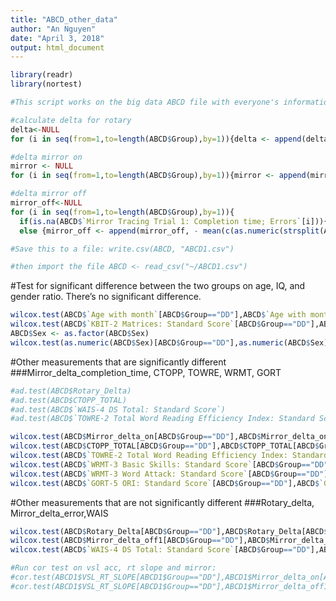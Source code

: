 ---
title: "ABCD_other_data"
author: "An Nguyen"
date: "April 3, 2018"
output: html_document
---

```{r, echo=FALSE,warning=FALSE,include=FALSE}
library(readr)
library(nortest)

#This script works on the big data ABCD file with everyone's information on IQ, Language measurements etc.

#calculate delta for rotary
delta<-NULL
for (i in seq(from=1,to=length(ABCD$Group),by=1)){delta <- append(delta, - mean(c(as.numeric(strsplit(ABCD$`Rotary Pursuit Trial 1: Sec on; Sec off`[i],split=';')[[1]][[1]]),as.numeric(strsplit(ABCD$`Rotary Pursuit Trial 2: Sec on; Sec off`[i],split=';')[[1]][[1]]))) + mean(c(as.numeric(strsplit(ABCD$`Rotary Pursuit Trial 16: Sec on; Sec off`[i],split=';')[[1]][[1]]),as.numeric(strsplit(ABCD$`Rotary Pursuit Trial 15: Sec on; Sec off`[i],split=';')[[1]][[1]]))))}

#delta mirror on
mirror <- NULL
for (i in seq(from=1,to=length(ABCD$Group),by=1)){mirror <- append(mirror, - mean(c(as.numeric(strsplit(ABCD$`Mirror Tracing Trial 1: Completion time; Errors`[i],split=';')[[1]][[1]]),as.numeric(strsplit(ABCD$`Mirror Tracing Trial 2: Completion time; Errors`[i],split=';')[[1]][[1]]))) + mean(c(as.numeric(strsplit(ABCD$`Mirror Tracing Trial 9: Completion time; Errors`[i],split=';')[[1]][[1]]),as.numeric(strsplit(ABCD$`Mirror Tracing Trial 10: Completion time; Errors`[i],split=';')[[1]][[1]]))))}

#delta mirror off
mirror_off<-NULL
for (i in seq(from=1,to=length(ABCD$Group),by=1)){
  if(is.na(ABCD$`Mirror Tracing Trial 1: Completion time; Errors`[i])){mirror_off<-append(mirror_off,0)}
  else {mirror_off <- append(mirror_off, - mean(c(as.numeric(strsplit(ABCD$`Mirror Tracing Trial 1: Completion time; Errors`[i],split=';')[[1]][[2]]),as.numeric(strsplit(ABCD$`Mirror Tracing Trial 2: Completion time; Errors`[i],split=';')[[1]][[2]]))) + mean(c(as.numeric(strsplit(ABCD$`Mirror Tracing Trial 9: Completion time; Errors`[i],split=';')[[1]][[2]]),as.numeric(strsplit(ABCD$`Mirror Tracing Trial 10: Completion time; Errors`[i],split=';')[[1]][[2]]))))}}

#Save this to a file: write.csv(ABCD, "ABCD1.csv")

#then import the file ABCD <- read_csv("~/ABCD1.csv")

```

#Test for significant difference between the two groups on age, IQ, and gender ratio. There's no significant difference.
```{r,echo=FALSE,warning=FALSE}

wilcox.test(ABCD$`Age with month`[ABCD$Group=="DD"],ABCD$`Age with month`[ABCD$Group=="TYP"])
wilcox.test(ABCD$`KBIT-2 Matrices: Standard Score`[ABCD$Group=="DD"],ABCD$`KBIT-2 Matrices: Standard Score`[ABCD$Group=="TYP"])
ABCD$Sex <- as.factor(ABCD$Sex)
wilcox.test(as.numeric(ABCD$Sex)[ABCD$Group=="DD"],as.numeric(ABCD$Sex)[ABCD$Group=="TYP"])

```

#Other measurements that are significantly different
###Mirror_delta_completion_time, CTOPP, TOWRE, WRMT, GORT
```{r,echo=FALSE,warning=FALSE}
#ad.test(ABCD$Rotary_Delta)
#ad.test(ABCD$CTOPP_TOTAL)
#ad.test(ABCD$`WAIS-4 DS Total: Standard Score`)
#ad.test(ABCD$`TOWRE-2 Total Word Reading Efficiency Index: Standard Score`)

wilcox.test(ABCD$Mirror_delta_on[ABCD$Group=="DD"],ABCD$Mirror_delta_on[ABCD$Group=="TYP"])
wilcox.test(ABCD$CTOPP_TOTAL[ABCD$Group=="DD"],ABCD$CTOPP_TOTAL[ABCD$Group=="TYP"])
wilcox.test(ABCD$`TOWRE-2 Total Word Reading Efficiency Index: Standard Score`[ABCD$Group=="DD"],ABCD$`TOWRE-2 Total Word Reading Efficiency Index: Standard Score`[ABCD$Group=="TYP"])
wilcox.test(ABCD$`WRMT-3 Basic Skills: Standard Score`[ABCD$Group=="DD"],ABCD$`WRMT-3 Basic Skills: Standard Score`[ABCD$Group=="TYP"])
wilcox.test(ABCD$`WRMT-3 Word Attack: Standard Score`[ABCD$Group=="DD"],ABCD$`WRMT-3 Word Attack: Standard Score`[ABCD$Group=="TYP"])
wilcox.test(ABCD$`GORT-5 ORI: Standard Score`[ABCD$Group=="DD"],ABCD$`GORT-5 ORI: Standard Score`[ABCD$Group=="TYP"])

```


#Other measurements that are not significantly different 
###Rotary_delta, Mirror_delta_error,WAIS
```{r,echo=FALSE,warning=FALSE}
wilcox.test(ABCD$Rotary_Delta[ABCD$Group=="DD"],ABCD$Rotary_Delta[ABCD$Group=="TYP"])
wilcox.test(ABCD$Mirror_delta_off1[ABCD$Group=="DD"],ABCD$Mirror_delta_off1[ABCD$Group=="TYP"])
wilcox.test(ABCD$`WAIS-4 DS Total: Standard Score`[ABCD$Group=="DD"],ABCD$`WAIS-4 DS Total: Standard Score`[ABCD$Group=="TYP"])
```


```{r, include=FALSE}
#Run cor test on vsl acc, rt slope and mirror:
#cor.test(ABCD1$VSL_RT_SLOPE[ABCD1$Group=="DD"],ABCD1$Mirror_delta_on[ABCD1$Group=="DD"],method="spearman")
#cor.test(ABCD1$VSL_RT_SLOPE[ABCD1$Group=="DD"],ABCD1$Mirror_delta_off1[ABCD1$Group=="DD"],method="spearman")

```
